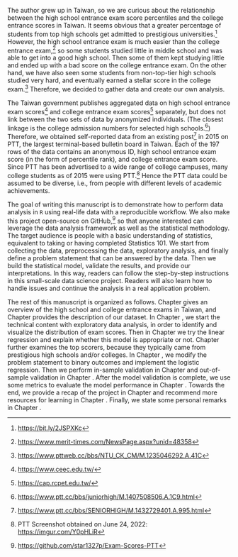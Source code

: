 The author grew up in Taiwan, so we are curious about the relationship between the high school entrance exam score percentiles and the college entrance scores in Taiwan. It seems obvious that a greater percentage of students from top high schools get admitted to prestigious universities.^[<https://bit.ly/2JSPXKc>]  However, the high school entrance exam is much easier than the college entrance exam,^[<https://www.merit-times.com/NewsPage.aspx?unid=48358>] so some students studied little in middle school and was able to get into a good high school. Then some of them kept studying little and ended up with a bad score on the college entrance exam. On the other hand, we have also seen some students from non-top-tier high schools studied very hard, and eventually earned a stellar score in the college exam.^[<https://www.pttweb.cc/bbs/NTU_CK_CM/M.1235046292.A.41C>] Therefore, we decided to gather data and create our own analysis.  

The Taiwan government publishes aggregated data on high school entrance exam scores^[<https://www.ceec.edu.tw/>] and college entrance exam scores^[<https://cap.rcpet.edu.tw/>] separately, but does not link between the two sets of data by anonymized individuals. (The closest linkage is the college admission numbers for selected high schools.^[<https://www.ptt.cc/bbs/juniorhigh/M.1407508506.A.1C9.html>]) Therefore, we obtained self-reported data from an existing post^[<https://www.ptt.cc/bbs/SENIORHIGH/M.1432729401.A.995.html>] in 2015 on PTT, the largest terminal-based bulletin board in Taiwan. Each of the 197 rows of the data contains an anonymous ID, high school entrance exam score (in the form of percentile rank), and college entrance exam score. Since PTT has been advertised to a wide range of college campuses, many college students as of 2015 were using PTT.^[PTT Screenshot obtained on June 24, 2022: <https://imgur.com/Y0pHLiR>] Hence the PTT data could be assumed to be diverse, i.e., from people with different levels of academic achievements.    

The goal of writing this manuscript is to demonstrate how to perform data analysis in `R` using real-life data with a reproducible workflow. We also make this project open-source on GitHub,^[<https://github.com/star1327p/Exam-Scores-PTT>] so that anyone interested can leverage the data analysis framework as well as the statistical methodology. The target audience is people with a basic understanding of statistics, equivalent to taking or having completed Statistics 101. We start from collecting the data, preprocessing the data, exploratory analysis, and finally define a problem statement that can be answered by the data. Then we build the statistical model, validate the results, and provide our interpretations. In this way, readers can follow the step-by-step instructions in this small-scale data science project. Readers will also learn how to handle issues and continue the analysis in a real application problem.     

The rest of this manuscript is organized as follows. Chapter \ref{background} gives an overview of the high school and college entrance exams in Taiwan, and Chapter \ref{data} provides the description of our dataset. In Chapter \ref{eda}, we start the technical content with exploratory data analysis, in order to identify and visualize the distribution of exam scores. Then in Chapter \ref{linear-reg} we try the linear regression and explain whether this model is appropriate or not. Chapter \ref{explore-top} further examines the top scorers, because they typically came from prestigious high schools and/or colleges. In Chapter \ref{logit-reg}, we modify the problem statement to binary outcomes and implement the logistic regression. Then we perform in-sample validation in Chapter \ref{validation} and out-of-sample validation in Chapter \ref{out-of-sample}. After the model validation is complete, we use some metrics to evaluate the model performance in Chapter \ref{roc-auc}. Towards the end, we provide a recap of the project in Chapter \ref{recap} and recommend more resources for learning in Chapter \ref{resources}. Finally, we state some personal remarks in Chapter \ref{personal-remarks}.  
